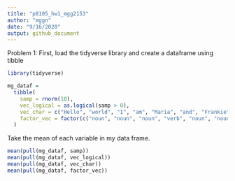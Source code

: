 ```yaml
---
title: "p8105_hw1_mgg2153"
author: "mggn"
date: "9/16/2020"
output: github_document
---
```


Problem 1: First, load the tidyverse library and create a dataframe using tibble

```r
library(tidyverse)

mg_dataf = 
  tibble(
    samp = rnorm(10),
    vec_logical = as.logical(samp > 0),
    vec_char = c("Hello", "world", "I", "am", "Maria", "and", "Frankie", "is","my", "pug"),
    factor_vec = factor(c("noun", "noun", "noun", "verb", "noun", "noun", "noun", "verb", "adj", "noun"))
  )
```

Take the mean of each variable in my data frame.

```r
mean(pull(mg_dataf, samp))
mean(pull(mg_dataf, vec_logical))
mean(pull(mg_dataf, vec_char))
mean(pull(mg_dataf, factor_vec))
```
